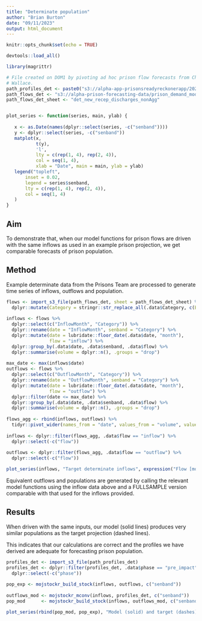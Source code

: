 ```yaml
---
title: "Determinate population"
author: "Brian Burton"
date: "09/11/2023"
output: html_document
---
```


```r
knitr::opts_chunk$set(echo = TRUE)

devtools::load_all()

```

```r
library(magrittr)

# File created on DOM1 by pivoting ad hoc prison flow forecasts from Charlotte
# Wallace.
path_profiles_det <- paste0("s3://alpha-app-prisonsreadyreckonerapp/2023-09/profiles-det-20231016-shiny-v3.0.0-OFFICIAL.csv")
path_flows_det <- "s3://alpha-prison-forecasting-data/prison_demand_model/outputs/prisons/prisons-ready-reckoner-input-files/2023-09/detailed_sep23_s2_flat_3m_linear_6m_sep23_central_scenario_dands_231011_081331-s039-OFFICIAL.xlsx"   # '20231025 - Alex Dickinson - Re_ New files for ready reckoner.msg'
path_flows_det_sheet <- "det_new_recep_discharges_nonAgg"


plot_series <- function(series, main, ylab) {
  
   x <- as.Date(names(dplyr::select(series, -c("senband"))))
   y <- dplyr::select(series, -c("senband"))
   matplot(x,
           t(y),
           'l',
           lty = c(rep(1, 4), rep(2, 4)),
           col = seq(1, 4),
           xlab = "Date", main = main, ylab = ylab)
   legend("topleft",
       inset = 0.02,
       legend = series$senband,
       lty = c(rep(1, 4), rep(2, 4)),
       col = seq(1, 4)
   )
}
```


## Aim

To demonstrate that, when our model functions for prison flows are driven with
the same inflows as used in an example prison projection, we get comparable
forecasts of prison population.


## Method

Example determinate data from the Prisons Team are processed to generate time
series of inflows, outflows and population.

```r
flows <- import_s3_file(path_flows_det, sheet = path_flows_det_sheet) %>%
  dplyr::mutate(Category = stringr::str_replace_all(.data$Category, c(Band = "senband", EDS = "senband4")))
    
inflows <- flows %>%
  dplyr::select(c("InflowMonth", "Category")) %>%
  dplyr::rename(date = "InflowMonth", senband = "Category") %>%
  dplyr::mutate(date = lubridate::floor_date(.data$date, "month"),
                flow = "inflow") %>%
  dplyr::group_by(.data$date, .data$senband, .data$flow) %>%
  dplyr::summarise(volume = dplyr::n(), .groups = "drop")
    
max_date <- max(inflows$date)
outflows <- flows %>%
  dplyr::select(c("OutflowMonth", "Category")) %>%
  dplyr::rename(date = "OutflowMonth", senband = "Category") %>%
  dplyr::mutate(date = lubridate::floor_date(.data$date, "month"),
                flow = "outflow") %>%
  dplyr::filter(date <= max_date) %>%
  dplyr::group_by(.data$date, .data$senband, .data$flow) %>%
  dplyr::summarise(volume = dplyr::n(), .groups = "drop")
    
flows_agg <- rbind(inflows, outflows) %>%
  tidyr::pivot_wider(names_from = "date", values_from = "volume", values_fill = 0)
    
inflows <- dplyr::filter(flows_agg, .data$flow == "inflow") %>%
  dplyr::select(-c("flow"))
    
outflows <- dplyr::filter(flows_agg, .data$flow == "outflow") %>%
  dplyr::select(-c("flow"))

plot_series(inflows, "Target determinate inflows", expression("Flow [month"^-1*"]"))

```

Equivalent outflows and populations are generated by calling the relevant model
functions using the inflow data above and a FULLSAMPLE version comparable with
that used for the inflows provided.


## Results

When driven with the same inputs, our model (solid lines) produces very similar
populations as the target projection (dashed lines).

This indicates that our calculations are correct and the profiles we have
derived are adequate for forecasting prison population.

```r
profiles_det <- import_s3_file(path_profiles_det)
profiles_det <- dplyr::filter(profiles_det, .data$phase == "pre_impact") %>%
  dplyr::select(-c("phase"))
    
pop_exp <- mojstockr_build_stock(inflows, outflows, c("senband"))
    
outflows_mod <- mojstockr_mconv(inflows, profiles_det, c("senband"))
pop_mod      <- mojstockr_build_stock(inflows, outflows_mod, c("senband"))

plot_series(rbind(pop_mod, pop_exp), "Model (solid) and target (dashes) determinate populations", "Population")
```



